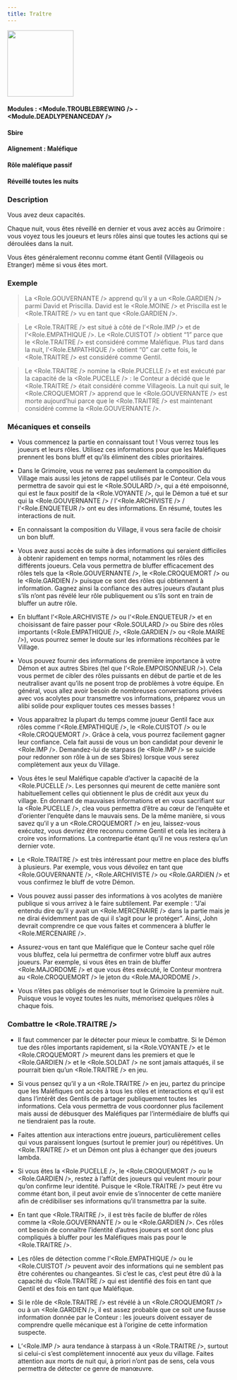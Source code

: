 ```yaml
---
title: Traître
---
```



<img src='/img/blood-on-the-clocktower/roles/traitre.png' height='150' />

#### Modules : <Module.TROUBLEBREWING /> - <Module.DEADLYPENANCEDAY />
#### Sbire
#### Alignement : Maléfique
#### Rôle maléfique passif
#### Réveillé toutes les nuits

### Description
Vous avez deux capacités. 

Chaque nuit, vous êtes réveillé en dernier et vous avez accès au Grimoire : vous voyez tous les joueurs et leurs rôles ainsi que toutes les actions qui se déroulées dans la nuit.  

Vous êtes généralement reconnu comme étant Gentil (Villageois ou Etranger) même si vous êtes mort.

### Exemple 
> La <Role.GOUVERNANTE /> apprend qu’il y a un <Role.GARDIEN /> parmi David et Priscilla. David est le <Role.MOINE /> et Priscilla est le <Role.TRAITRE /> vu en tant que <Role.GARDIEN />.

> Le <Role.TRAITRE /> est situé à côté de l’<Role.IMP /> et de l’<Role.EMPATHIQUE />. Le <Role.CUISTOT /> obtient “1” parce que le <Role.TRAITRE /> est considéré comme Maléfique. Plus tard dans la nuit, l’<Role.EMPATHIQUE /> obtient “0” car cette fois, le <Role.TRAITRE /> est considéré comme Gentil.

> Le <Role.TRAITRE /> nomine la <Role.PUCELLE /> et est exécuté par la capacité de la <Role.PUCELLE /> : le Conteur a décidé que le <Role.TRAITRE /> était considéré comme Villageois. La nuit qui suit, le <Role.CROQUEMORT /> apprend que le <Role.GOUVERNANTE /> est morte aujourd’hui parce que le <Role.TRAITRE /> est maintenant considéré comme la <Role.GOUVERNANTE />.


### Mécaniques et conseils
- Vous commencez la partie en connaissant tout ! Vous verrez tous les joueurs et leurs rôles. Utilisez ces informations pour que les Maléfiques prennent les bons bluff et qu’ils éliminent des cibles prioritaires.

- Dans le Grimoire, vous ne verrez pas seulement la composition du Village mais aussi les jetons de rappel utilisés par le Conteur. Cela vous permettra de savoir qui est le <Role.SOULARD />, qui a été empoisonné, qui est le faux positif de la <Role.VOYANTE />, qui le Démon a tué et sur qui la <Role.GOUVERNANTE /> / l’<Role.ARCHIVISTE /> / l’<Role.ENQUETEUR /> ont eu des informations. En résumé, toutes les interactions de nuit. 

- En connaissant la composition du Village, il vous sera facile de choisir un bon bluff.

- Vous avez aussi accès de suite à des informations qui seraient difficiles à obtenir rapidement en temps normal, notamment les rôles des différents joueurs. Cela vous permettra de bluffer efficacement des rôles tels que la <Role.GOUVERNANTE />, le <Role.CROQUEMORT /> ou le <Role.GARDIEN /> puisque ce sont des rôles qui obtiennent à information. Gagnez ainsi la confiance des autres joueurs d’autant plus s’ils n’ont pas révélé leur rôle publiquement ou s’ils sont en train de bluffer un autre rôle.

- En bluffant l’<Role.ARCHIVISTE /> ou l'<Role.ENQUETEUR /> et en choisissant de faire passer pour <Role.SOULARD /> ou Sbire des rôles importants (<Role.EMPATHIQUE />, <Role.GARDIEN /> ou <Role.MAIRE />), vous pourrez semer le doute sur les informations récoltées par le Village.  

- Vous pouvez fournir des informations de première importance à votre Démon et aux autres Sbires (tel que l’<Role.EMPOISONNEUR />). Cela vous permet de cibler des rôles puissants en début de partie et de les neutraliser avant qu’ils ne posent trop de problèmes à votre équipe. En général, vous allez avoir besoin de nombreuses conversations privées avec vos acolytes pour transmettre vos informations, préparez vous un alibi solide pour expliquer toutes ces messes basses !

- Vous apparaitrez la plupart du temps comme joueur Gentil face aux rôles comme l’<Role.EMPATHIQUE />, le <Role.CUISTOT /> ou le <Role.CROQUEMORT />. Grâce à cela, vous pourrez facilement gagner leur confiance. Cela fait aussi de vous un bon candidat pour devenir le <Role.IMP />. Demandez-lui de starpass (le <Role.IMP /> se suicide pour redonner son rôle à un de ses Sbires) lorsque vous serez complètement aux yeux du Village.

- Vous êtes le seul Maléfique capable d’activer la capacité de la <Role.PUCELLE />. Les personnes qui meurent de cette manière sont habituellement celles qui obtiennent le plus de crédit aux yeux du village. En donnant de mauvaises informations et en vous sacrifiant sur la <Role.PUCELLE />, clea vous permettra d’être au cœur de l’enquête et d’orienter l’enquête dans le mauvais sens. De la même manière, si vous savez qu’il y a un <Role.CROQUEMORT /> en jeu, laissez-vous exécutez, vous devriez être reconnu comme Gentil et cela les incitera à croire vos informations. La contrepartie étant qu’il ne vous restera qu’un dernier vote. 

- Le <Role.TRAITRE /> est très intéressant pour mettre en place des bluffs à plusieurs. Par exemple, vous vous dévoilez en tant que <Role.GOUVERNANTE />, <Role.ARCHIVISTE /> ou <Role.GARDIEN /> et vous confirmez le bluff de votre Démon.

- Vous pouvez aussi passer des informations à vos acolytes de manière publique si vous arrivez à le faire subtilement. Par exemple : “J’ai entendu dire qu’il y avait un <Role.MERCENAIRE /> dans la partie mais je ne dirai évidemment pas de qui il s’agit pour le protéger”. Ainsi, John devrait comprendre ce que vous faites et commencera à bluffer le <Role.MERCENAIRE />.

- Assurez-vous en tant que Maléfique que le Conteur sache quel rôle vous bluffez, cela lui permettra de confirmer votre bluff aux autres joueurs. Par exemple, si vous êtes en train de bluffer <Role.MAJORDOME /> et que vous êtes exécuté, le Conteur montrera au <Role.CROQUEMORT /> le jeton du <Role.MAJORDOME />.

- Vous n’êtes pas obligés de mémoriser tout le Grimoire la première nuit. Puisque vous le voyez toutes les nuits, mémorisez quelques rôles à chaque fois.
 
### Combattre le <Role.TRAITRE />
- Il faut commencer par le détecter pour mieux le combattre. Si le Démon tue des rôles importants rapidement, si la <Role.VOYANTE /> et le <Role.CROQUEMORT /> meurent dans les premiers et que le <Role.GARDIEN /> et le <Role.SOLDAT /> ne sont jamais attaqués, il se pourrait bien qu’un <Role.TRAITRE /> en jeu.

- Si vous pensez qu’il y a un <Role.TRAITRE /> en jeu, partez du principe que les Maléfiques ont accès à tous les rôles et interactions et qu’il est dans l’intérêt des Gentils de partager publiquement toutes les informations. Cela vous permettra de vous coordonner plus facilement mais aussi de débusquer des Maléfiques par l’intermédiaire de bluffs qui ne tiendraient pas la route.

- Faites attention aux interactions entre joueurs, particulièrement celles qui vous paraissent longues (surtout le premier jour) ou répétitives. Un <Role.TRAITRE /> et un Démon ont plus à échanger que des joueurs lambda.

- Si vous êtes la <Role.PUCELLE />, le <Role.CROQUEMORT /> ou le <Role.GARDIEN />, restez à l’affût des joueurs qui veulent mourir pour qu’on confirme leur identité. Puisque le <Role.TRAITRE /> peut être vu comme étant bon, il peut avoir envie de s’innocenter de cette manière afin de crédibiliser ses informations qu’il transmettra par la suite.

- En tant que <Role.TRAITRE />, il est très facile de bluffer de rôles comme la <Role.GOUVERNANTE /> ou le <Role.GARDIEN />. Ces rôles ont besoin de connaître l’identité d’autres joueurs et sont donc plus compliqués à bluffer pour les Maléfiques mais pas pour le <Role.TRAITRE />. 


- Les rôles de détection comme l’<Role.EMPATHIQUE /> ou le <Role.CUISTOT /> peuvent avoir des informations qui ne semblent pas être cohérentes ou changeantes. Si c’est le cas, c’est peut être dû à  la capacité du <Role.TRAITRE /> qui est identifié des fois en tant que Gentil et des fois en tant que Maléfique.

- Si le rôle de <Role.TRAITRE /> est révélé à un <Role.CROQUEMORT /> ou à un <Role.GARDIEN />, il est assez probable que ce soit une fausse information donnée par le Conteur : les joueurs doivent essayer de comprendre quelle mécanique est à l’origine de cette information suspecte.

- L’<Role.IMP /> aura tendance à starpass à un <Role.TRAITRE />, surtout si celui-ci s’est complètement innocenté aux yeux du village. Faites attention aux morts de nuit qui, à priori n’ont pas de sens, cela vous permettra de détecter ce genre de manœuvre.
